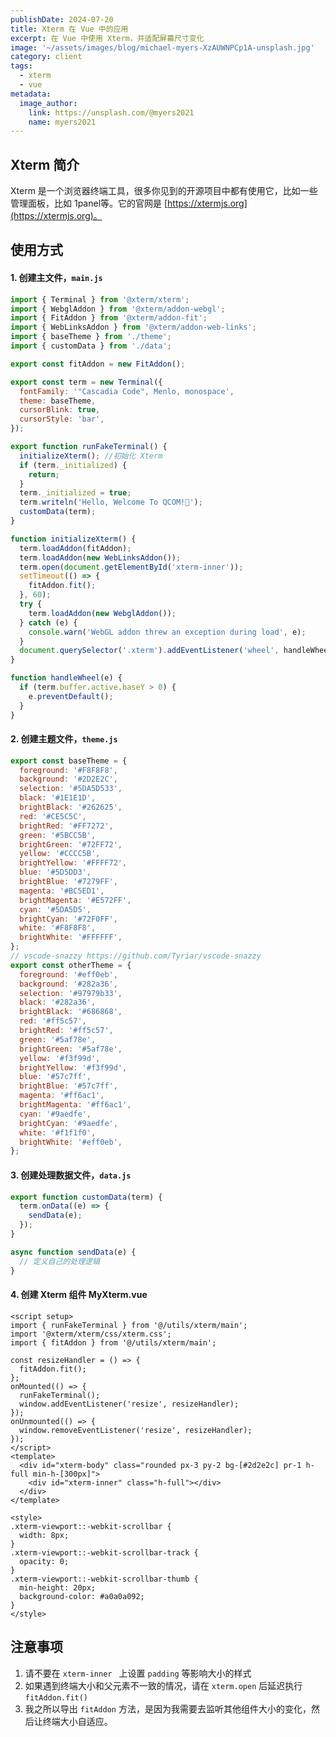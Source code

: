 ```yaml
---
publishDate: 2024-07-20
title: Xterm 在 Vue 中的应用
excerpt: 在 Vue 中使用 Xterm，并适配屏幕尺寸变化
image: '~/assets/images/blog/michael-myers-XzAUWNPCp1A-unsplash.jpg'
category: client
tags:
  - xterm
  - vue
metadata:
  image_author:
    link: https://unsplash.com/@myers2021
    name: myers2021
---
```


## Xterm 简介

Xterm 是一个浏览器终端工具，很多你见到的开源项目中都有使用它，比如一些管理面板，比如 1panel等。它的官网是 [https://xtermjs.org](https://xtermjs.org)。

## 使用方式

#### 1. 创建主文件，`main.js`

```javascript
import { Terminal } from '@xterm/xterm';
import { WebglAddon } from '@xterm/addon-webgl';
import { FitAddon } from '@xterm/addon-fit';
import { WebLinksAddon } from '@xterm/addon-web-links';
import { baseTheme } from './theme';
import { customData } from './data';

export const fitAddon = new FitAddon();

export const term = new Terminal({
  fontFamily: '"Cascadia Code", Menlo, monospace',
  theme: baseTheme,
  cursorBlink: true,
  cursorStyle: 'bar',
});

export function runFakeTerminal() {
  initializeXterm(); //初始化 Xterm
  if (term._initialized) {
    return;
  }
  term._initialized = true;
  term.writeln('Hello, Welcome To QCOM!🎊');
  customData(term);
}

function initializeXterm() {
  term.loadAddon(fitAddon);
  term.loadAddon(new WebLinksAddon());
  term.open(document.getElementById('xterm-inner'));
  setTimeout(() => {
    fitAddon.fit();
  }, 60);
  try {
    term.loadAddon(new WebglAddon());
  } catch (e) {
    console.warn('WebGL addon threw an exception during load', e);
  }
  document.querySelector('.xterm').addEventListener('wheel', handleWheel);
}

function handleWheel(e) {
  if (term.buffer.active.baseY > 0) {
    e.preventDefault();
  }
}
```

#### 2. 创建主题文件，`theme.js`

```javascript
export const baseTheme = {
  foreground: '#F8F8F8',
  background: '#2D2E2C',
  selection: '#5DA5D533',
  black: '#1E1E1D',
  brightBlack: '#262625',
  red: '#CE5C5C',
  brightRed: '#FF7272',
  green: '#5BCC5B',
  brightGreen: '#72FF72',
  yellow: '#CCCC5B',
  brightYellow: '#FFFF72',
  blue: '#5D5DD3',
  brightBlue: '#7279FF',
  magenta: '#BC5ED1',
  brightMagenta: '#E572FF',
  cyan: '#5DA5D5',
  brightCyan: '#72F0FF',
  white: '#F8F8F8',
  brightWhite: '#FFFFFF',
};
// vscode-snazzy https://github.com/Tyriar/vscode-snazzy
export const otherTheme = {
  foreground: '#eff0eb',
  background: '#282a36',
  selection: '#97979b33',
  black: '#282a36',
  brightBlack: '#686868',
  red: '#ff5c57',
  brightRed: '#ff5c57',
  green: '#5af78e',
  brightGreen: '#5af78e',
  yellow: '#f3f99d',
  brightYellow: '#f3f99d',
  blue: '#57c7ff',
  brightBlue: '#57c7ff',
  magenta: '#ff6ac1',
  brightMagenta: '#ff6ac1',
  cyan: '#9aedfe',
  brightCyan: '#9aedfe',
  white: '#f1f1f0',
  brightWhite: '#eff0eb',
};
```

#### 3. 创建处理数据文件，`data.js`

```javascript
export function customData(term) {
  term.onData((e) => {
    sendData(e);
  });
}

async function sendData(e) {
  // 定义自己的处理逻辑
}
```

#### 4. 创建 Xterm 组件 MyXterm.vue

```vue
<script setup>
import { runFakeTerminal } from '@/utils/xterm/main';
import '@xterm/xterm/css/xterm.css';
import { fitAddon } from '@/utils/xterm/main';

const resizeHandler = () => {
  fitAddon.fit();
};
onMounted(() => {
  runFakeTerminal();
  window.addEventListener('resize', resizeHandler);
});
onUnmounted(() => {
  window.removeEventListener('resize', resizeHandler);
});
</script>
<template>
  <div id="xterm-body" class="rounded px-3 py-2 bg-[#2d2e2c] pr-1 h-full min-h-[300px]">
    <div id="xterm-inner" class="h-full"></div>
  </div>
</template>

<style>
.xterm-viewport::-webkit-scrollbar {
  width: 8px;
}
.xterm-viewport::-webkit-scrollbar-track {
  opacity: 0;
}
.xterm-viewport::-webkit-scrollbar-thumb {
  min-height: 20px;
  background-color: #a0a0a092;
}
</style>
```

## 注意事项

1. 请不要在 `xterm-inner ` 上设置 `padding` 等影响大小的样式
1. 如果遇到终端大小和父元素不一致的情况，请在 `xterm.open` 后延迟执行 `fitAddon.fit()`
1. 我之所以导出 `fitAddon` 方法，是因为我需要去监听其他组件大小的变化，然后让终端大小自适应。
